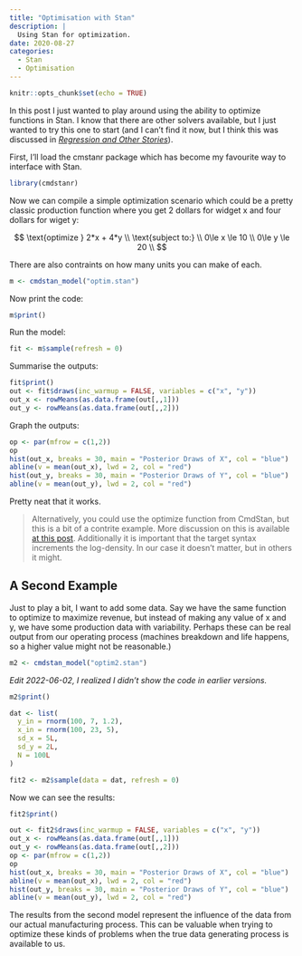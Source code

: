 ```yaml
---
title: "Optimisation with Stan"
description: |
  Using Stan for optimization. 
date: 2020-08-27
categories:
  - Stan
  - Optimisation
---
```


```r
knitr::opts_chunk$set(echo = TRUE)
```

In this post I just wanted to play around using the ability to optimize functions in Stan.
I know that there are other solvers available, but I just wanted to try this one to start (and I can't find it now, but I think this was discussed in [*Regression and Other Stories*](https://avehtari.github.io/ROS-Examples/)).

First, I'll load the cmstanr package which has become my favourite way to interface with Stan.

```r
library(cmdstanr)
```

Now we can compile a simple optimization scenario which could be a pretty classic production function where you get 2 dollars for widget x and four dollars for wiget y:

$$
\text{optimize } 2*x + 4*y \\
\text{subject to:} \\ 
0\le x \le 10 \\
0\le y \le 20 \\
$$

There are also contraints on how many units you can make of each.

```r
m <- cmdstan_model("optim.stan")
```

Now print the code:

```r
m$print()
```

Run the model:

```r
fit <- m$sample(refresh = 0)
```

Summarise the outputs:

```r
fit$print()
out <- fit$draws(inc_warmup = FALSE, variables = c("x", "y"))
out_x <- rowMeans(as.data.frame(out[,,1]))
out_y <- rowMeans(as.data.frame(out[,,2]))
```

Graph the outputs:

```r
op <- par(mfrow = c(1,2))
op
hist(out_x, breaks = 30, main = "Posterior Draws of X", col = "blue")
abline(v = mean(out_x), lwd = 2, col = "red")
hist(out_y, breaks = 30, main = "Posterior Draws of Y", col = "blue")
abline(v = mean(out_y), lwd = 2, col = "red")
```

Pretty neat that it works.

>Alternatively, you could use the optimize function from CmdStan, but this is a bit of a contrite example. More discussion on this is available [at this post](https://discourse.mc-stan.org/t/bounded-and-constrained-optimization-of-non-linear-objective-in-stan/21804). Additionally it is important that the target syntax increments the log-density. In our case it doesn't matter, but in others it might.

## A Second Example

Just to play a bit, I want to add some data.
Say we have the same function to optimize to maximize revenue, but instead of making any value of x and y, we have some production data with variability.
Perhaps these can be real output from our operating process (machines breakdown and life happens, so a higher value might not be reasonable.)


```r
m2 <- cmdstan_model("optim2.stan")
```

*Edit 2022-06-02, I realized I didn't show the code in earlier versions.*

```r
m2$print()
```


```r
dat <- list(
  y_in = rnorm(100, 7, 1.2),
  x_in = rnorm(100, 23, 5),
  sd_x = 5L,
  sd_y = 2L,
  N = 100L
)

fit2 <- m2$sample(data = dat, refresh = 0)
```

Now we can see the results:

```r
fit2$print()
```

```r
out <- fit2$draws(inc_warmup = FALSE, variables = c("x", "y"))
out_x <- rowMeans(as.data.frame(out[,,1]))
out_y <- rowMeans(as.data.frame(out[,,2]))
op <- par(mfrow = c(1,2))
op
hist(out_x, breaks = 30, main = "Posterior Draws of X", col = "blue")
abline(v = mean(out_x), lwd = 2, col = "red")
hist(out_y, breaks = 30, main = "Posterior Draws of Y", col = "blue")
abline(v = mean(out_y), lwd = 2, col = "red")
```

The results from the second model represent the influence of the data from our actual manufacturing process. 
This can be valuable when trying to optimize these kinds of problems when the true data generating process is available to us.